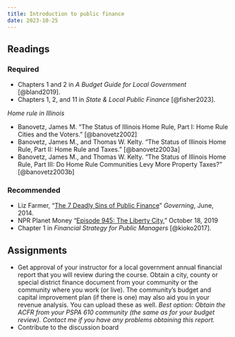 ```yaml
---
title: Introduction to public finance
date: 2023-10-25
---
```


## Readings

### Required

-   Chapters 1 and 2 in *A Budget Guide for Local Government* [@bland2019].
-   Chapters 1, 2, and 11 in *State & Local Public Finance* [@fisher2023].

*Home rule in Illinois*

-   Banovetz, James M. “The Status of Illinois Home Rule, Part I: Home Rule Cities and the Voters.” [@banovetz2002]
-   Banovetz, James M., and Thomas W. Kelty. “The Status of Illinois Home Rule, Part II: Home Rule and Taxes.” [@banovetz2003a]
-   Banovetz, James M., and Thomas W. Kelty. “The Status of Illinois Home Rule, Part III: Do Home Rule Communities Levy More Property Taxes?” [@banovetz2003b]

### Recommended

-   Liz Farmer, "[The 7 Deadly Sins of Public Finance](https://www.governing.com/finance101/gov-deadly-public-finance-sins.html)" *Governing*, June, 2014.
-   NPR Planet Money "[Episode 945: The Liberty City](https://www.npr.org/2019/10/18/771371881/episode-945-the-liberty-city)," October 18, 2019
-   Chapter 1 in *Financial Strategy for Public Managers* [@kioko2017].

## Assignments

-   Get approval of your instructor for a local government annual financial report that you will review during the course. Obtain a city, county or special district finance document from your community or the community where you work (or live). The community's budget and capital improvement plan (if there is one) may also aid you in your revenue analysis. You can upload these as well. *Best option: Obtain the ACFR from your PSPA 610 community (the same as for your budget review). Contact me if you have any problems obtaining this report.*
-   Contribute to the discussion board